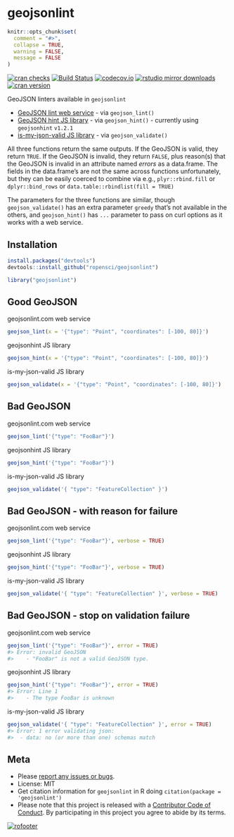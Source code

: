 geojsonlint
===========

```r
knitr::opts_chunk$set(
  comment = "#>",
  collapse = TRUE,
  warning = FALSE,
  message = FALSE
)
```

[![cran checks](https://cranchecks.info/badges/worst/geojsonlint)](https://cranchecks.info/pkgs/geojsonlint)
[![Build Status](https://api.travis-ci.org/ropensci/geojsonlint.png)](https://travis-ci.org/ropensci/geojsonlint)
[![codecov.io](https://codecov.io/github/ropensci/geojsonlint/coverage.svg?branch=master)](https://codecov.io/github/ropensci/geojsonlint?branch=master)
[![rstudio mirror downloads](http://cranlogs.r-pkg.org/badges/geojsonlint)](https://github.com/metacran/cranlogs.app)
[![cran version](http://www.r-pkg.org/badges/version/geojsonlint)](https://cran.r-project.org/package=geojsonlint)

GeoJSON linters available in `geojsonlint`

* [GeoJSON lint web service](http://geojsonlint.com/) - via `geojson_lint()`
* [GeoJSON hint JS library](https://www.npmjs.com/package/geojsonhint) - via `geojson_hint()` - currently using `geojsonhint` `v1.2.1`
* [is-my-json-valid JS library](https://www.npmjs.com/package/is-my-json-valid) - via `geojson_validate()`

All three functions return the same outputs. If the GeoJSON is valid, they return `TRUE`.
If the GeoJSON is invalid, they return `FALSE`, plus reason(s) that the GeoJSON is invalid
in an attribute named _errors_ as a data.frame. The fields in the data.frame's are not
the same across functions unfortunately, but they can be easily coerced to combine via
e.g., `plyr::rbind.fill` or `dplyr::bind_rows` or `data.table::rbindlist(fill = TRUE)`

The parameters for the three functions are similar, though `geojson_validate()` has an
extra parameter `greedy` that's not available in the others, and `geojson_hint()` has
`...` parameter to pass on curl options as it works with a web service.

## Installation

```r
install.packages("devtools")
devtools::install_github("ropensci/geojsonlint")
```

```r
library("geojsonlint")
```

## Good GeoJSON

geojsonlint.com web service

```r
geojson_lint(x = '{"type": "Point", "coordinates": [-100, 80]}')
```

geojsonhint JS library

```r
geojson_hint(x = '{"type": "Point", "coordinates": [-100, 80]}')
```

is-my-json-valid JS library

```r
geojson_validate(x = '{"type": "Point", "coordinates": [-100, 80]}')
```

## Bad GeoJSON

geojsonlint.com web service

```r
geojson_lint('{"type": "FooBar"}')
```

geojsonhint JS library

```r
geojson_hint('{"type": "FooBar"}')
```

is-my-json-valid JS library

```r
geojson_validate('{ "type": "FeatureCollection" }')
```

## Bad GeoJSON - with reason for failure

geojsonlint.com web service

```r
geojson_lint('{"type": "FooBar"}', verbose = TRUE)
```

geojsonhint JS library

```r
geojson_hint('{"type": "FooBar"}', verbose = TRUE)
```

is-my-json-valid JS library

```r
geojson_validate('{ "type": "FeatureCollection" }', verbose = TRUE)
```

## Bad GeoJSON - stop on validation failure

geojsonlint.com web service

```r
geojson_lint('{"type": "FooBar"}', error = TRUE)
#> Error: invalid GeoJSON
#>    - "FooBar" is not a valid GeoJSON type.
```

geojsonhint JS library

```r
geojson_hint('{"type": "FooBar"}', error = TRUE)
#> Error: Line 1
#>    - The type FooBar is unknown
```

is-my-json-valid JS library

```r
geojson_validate('{ "type": "FeatureCollection" }', error = TRUE)
#> Error: 1 error validating json:
#> 	- data: no (or more than one) schemas match
```

## Meta

* Please [report any issues or bugs](https://github.com/ropensci/geojsonlint/issues).
* License: MIT
* Get citation information for `geojsonlint` in R doing `citation(package = 'geojsonlint')`
* Please note that this project is released with a [Contributor Code of Conduct](CODE_OF_CONDUCT.md). By participating in this project you agree to abide by its terms.

[![rofooter](http://ropensci.org/public_images/github_footer.png)](http://ropensci.org)
